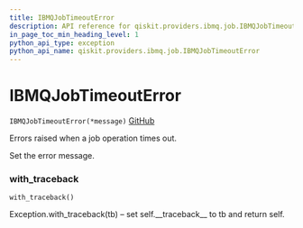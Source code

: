 ```yaml
---
title: IBMQJobTimeoutError
description: API reference for qiskit.providers.ibmq.job.IBMQJobTimeoutError
in_page_toc_min_heading_level: 1
python_api_type: exception
python_api_name: qiskit.providers.ibmq.job.IBMQJobTimeoutError
---
```


# IBMQJobTimeoutError

<span id="qiskit.providers.ibmq.job.IBMQJobTimeoutError" />

`IBMQJobTimeoutError(*message)` [GitHub](https://github.com/qiskit/qiskit-ibmq-provider/tree/stable/0.7/qiskit/providers/ibmq/job/exceptions.py "view source code")

Errors raised when a job operation times out.

Set the error message.

### with\_traceback

<span id="qiskit.providers.ibmq.job.IBMQJobTimeoutError.with_traceback" />

`with_traceback()`

Exception.with\_traceback(tb) – set self.\_\_traceback\_\_ to tb and return self.

